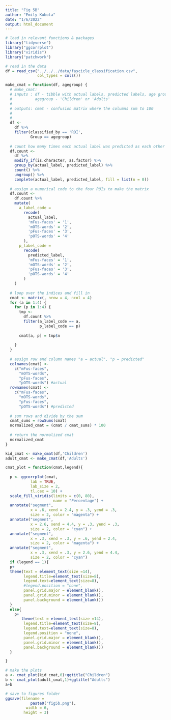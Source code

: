 ```yaml
---
title: "Fig 5B"
author: "Emily Kubota"
date: "1/6/2022"
output: html_document
---
```



```r
# load in relevant functions & packages 
library("tidyverse")
library("ggcorrplot")
library("viridis")
library("patchwork")
```


```r
# read in the data 
df = read_csv("../../../data/fascicle_classification.csv",
              col_types = cols())

```

```r
make_cmat = function(df, agegroup) {
  # make_cmat: 
  # inputs : df - tibble with actual labels, predicted labels, age group 
  #          agegroup - 'Children' or 'Adults'
  # 
  # outputs: cmat - confusion matrix where the columns sum to 100 
  #
  # 
  df <-
    df %>%
    filter(classified_by == 'ROI',
           Group == agegroup)
  
  # count how many times each actual label was predicted as each other label
  df.count <-
    df %>%
    modify_if(is.character, as.factor) %>%
    group_by(actual_label, predicted_label) %>%
    count() %>%
    ungroup() %>%
    complete(actual_label, predicted_label, fill = list(n = 0))
  
  # assign a numerical code to the four ROIs to make the matrix
  df.count <-
    df.count %>%
    mutate(
      a_label_code =
        recode(
          actual_label,
          'mFus-faces' = '1',
          'mOTS-words' = '2',
          'pFus-faces' = '3',
          'pOTS-words' = '4'
        ),
      p_label_code =
        recode(
          predicted_label,
          'mFus-faces' = '1',
          'mOTS-words' = '2',
          'pFus-faces' = '3',
          'pOTS-words' = '4'
        )
    )
  
  # loop over the indices and fill in
  cmat <- matrix(, nrow = 4, ncol = 4)
  for (a in 1:4) {
    for (p in 1:4) {
      tmp <-
        df.count %>%
        filter(a_label_code == a,
               p_label_code == p)
      
      cmat[a, p] = tmp$n
      
    }
  }
  
  # assign row and column names "a = actual", "p = predicted"
  colnames(cmat) <-
    c("mFus-faces",
      "mOTS-words",
      "pFus-faces",
      "pOTS-words") #actual
  rownames(cmat) <-
    c("mFus-faces",
      "mOTS-words",
      "pFus-faces",
      "pOTS-words") #predicted
  
  # sum rows and divide by the sum
  cmat_sums = rowSums(cmat)
  normalized_cmat = (cmat / cmat_sums) * 100
  
  # return the normalized cmat
  normalized_cmat
}
```

```r
kid_cmat <- make_cmat(df,'Children')
adult_cmat <- make_cmat(df,'Adults')
```

```r
cmat_plot = function(cmat,legend){
  
  p <- ggcorrplot(cmat,
           lab = TRUE,
           lab_size = 2,
           tl.cex = 10) +
  scale_fill_viridis(limits = c(0, 80),
                     name = "Percentage") +
  annotate("segment",
           x = .6, xend = 2.4, y = .3, yend = .3,
           size = 2, color = "magenta") +
  annotate("segment",
           x = 2.6, xend = 4.4, y = .3, yend = .3,
           size = 2, color = "cyan") +
  annotate("segment",
           x = .3, xend = .3, y = .6, yend = 2.4,
           size = 2, color = "magenta") +
  annotate("segment",
           x = .3, xend = .3, y = 2.6, yend = 4.4,
           size = 2, color = "cyan")
  if (legend == 1){
  p+
  theme(text = element_text(size =14),
        legend.title=element_text(size=8),
        legend.text=element_text(size=8),
        #legend.position = "none",
        panel.grid.major = element_blank(),
        panel.grid.minor = element_blank(),
        panel.background = element_blank())
  }
  else{
    p+ 
       theme(text = element_text(size =14),
        legend.title=element_text(size=8),
        legend.text=element_text(size=8),
        legend.position = "none",
        panel.grid.major = element_blank(),
        panel.grid.minor = element_blank(),
        panel.background = element_blank())
  }

}
```


```r
# make the plots
a <- cmat_plot(kid_cmat,0)+ggtitle("Children")
b <- cmat_plot(adult_cmat,1)+ggtitle("Adults")
a+b
```

```r
# save to figures folder
ggsave(filename = 
           paste0("fig5b.png"),
         width = 6,
        height = 3)
```